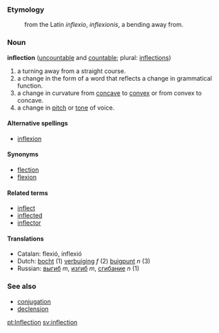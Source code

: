 ===Etymology===
:from the Latin ''inflexio'', ''inflexionis'', a bending away from.

===Noun===
'''inflection''' ([[uncountable]] and [[countable]]; plural: [[inflections]])

#a turning away from a straight course.
#a change in the form of a word that reflects a change in grammatical function. 
#a change in curvature from [[concave]] to [[convex]] or from convex to concave.
#a change in [[pitch]] or [[tone]] of voice.

====Alternative spellings====
*[[inflexion]]

====Synonyms====
*[[flection]]
*[[flexion]]

====Related terms====
*[[inflect]]
*[[inflected]]
*[[inflector]]

==== Translations ====
*Catalan: flexió, inflexió
*Dutch: [[bocht]] (1) [[verbuiging]] ''f'' (2) [[buigpunt]] ''n'' (3) 
*Russian: [[выгиб]] ''m'', [[изгиб]] ''m'', [[сгибание]] ''n'' (1)

===See also===
*[[conjugation]]
*[[declension]]

[[pt:Inflection]]
[[sv:inflection]]